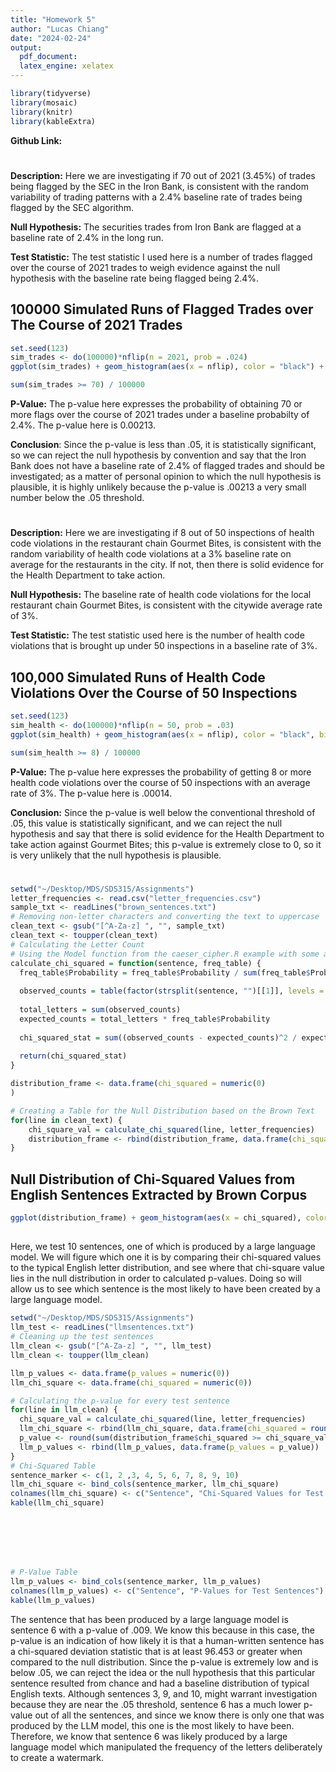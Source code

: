 ```yaml
---
title: "Homework 5"
author: "Lucas Chiang"
date: "2024-02-24"
output: 
  pdf_document:
  latex_engine: xelatex
---
```

```r
library(tidyverse)
library(mosaic)
library(knitr)
library(kableExtra)
```
**Github Link:**

# \underline {Problem 1 - Iron Bank}

**Description:** Here we are investigating if 70 out of 2021 (3.45%) of trades being flagged by the SEC in the Iron Bank, is consistent with the random variability of trading patterns with a 2.4% baseline rate of trades being flagged by the SEC algorithm.

**Null Hypothesis:** The securities trades from Iron Bank are flagged at a baseline rate of 2.4% in the long run.

**Test Statistic:** The test statistic I used here is a number of trades flagged over the course of 2021 trades to weigh evidence against the null hypothesis with the baseline rate being flagged being 2.4%.


## 100000 Simulated Runs of Flagged Trades over The Course of 2021 Trades
```r
set.seed(123)
sim_trades <- do(100000)*nflip(n = 2021, prob = .024)
ggplot(sim_trades) + geom_histogram(aes(x = nflip), color = "black") + labs(x = "Number of Trades Flagged", y = "Frequency")
```
```r
sum(sim_trades >= 70) / 100000
```
**P-Value:** The p-value here expresses the probability of obtaining 70 or more flags over the course of 2021 trades under a baseline probabilty of 2.4%. The p-value here is $0.00213$.

**Conclusion**: Since the p-value is less than .05, it is statistically significant, so we can reject the null hypothesis by convention and say that the Iron Bank does not have a baseline rate of 2.4% of flagged trades and should be investigated; as a matter of personal opinion to which the null hypothesis is plausible, it is highly unlikely because the p-value is .00213 a very small number below the .05 threshold.


# \underline {Problem 2 - Health Inspections}

**Description:** Here we are investigating if 8 out of 50 inspections of health code violations in the restaurant chain Gourmet Bites, is consistent with the random variability of health code violations at a 3% baseline rate on average for the restaurants in the city. If not, then there is solid evidence for the Health Department to take action.

**Null Hypothesis:** The baseline rate of health code violations for the local restaurant chain Gourmet Bites, is consistent with the citywide average rate of 3%.

**Test Statistic:** The test statistic used here is the number of health code violations that is brought up under 50 inspections in a baseline rate of 3%.

## 100,000 Simulated Runs of Health Code Violations Over the Course of 50 Inspections
```r
set.seed(123)
sim_health <- do(100000)*nflip(n = 50, prob = .03)
ggplot(sim_health) + geom_histogram(aes(x = nflip), color = "black", binwidth = 1) + labs(x = "Number of Health Code Violations", y = "Frequency")
```
```r
sum(sim_health >= 8) / 100000
```
**P-Value:** The p-value here expresses the probability of getting 8 or more health code violations over the course of 50 inspections with an average rate of 3%. The p-value here is $.00014$.

**Conclusion:** Since the p-value is well below the conventional threshold of .05, this value is statistically significant, and we can reject the null hypothesis and say that there is solid evidence for the Health Department to take action against Gourmet Bites; this p-value is extremely close to 0, so it is very unlikely that the null hypothesis is plausible.

# \underline {Problem 3: LLM Watermarking}

## \underline {Part A: The Null or Reference Distribution}
```r
setwd("~/Desktop/MDS/SDS315/Assignments")
letter_frequencies <- read.csv("letter_frequencies.csv")
sample_txt <- readLines("brown_sentences.txt")
# Removing non-letter characters and converting the text to uppercase
clean_text <- gsub("[^A-Za-z] ", "", sample_txt)
clean_text <- toupper(clean_text)
# Calculating the Letter Count
# Using the Model function from the caeser_cipher.R example with some adjustments
calculate_chi_squared = function(sentence, freq_table) {
  freq_table$Probability = freq_table$Probability / sum(freq_table$Probability)
  
  observed_counts = table(factor(strsplit(sentence, "")[[1]], levels = freq_table$Letter))
  
  total_letters = sum(observed_counts)
  expected_counts = total_letters * freq_table$Probability
  
  chi_squared_stat = sum((observed_counts - expected_counts)^2 / expected_counts)
  
  return(chi_squared_stat)
}

distribution_frame <- data.frame(chi_squared = numeric(0)
)

# Creating a Table for the Null Distribution based on the Brown Text
for(line in clean_text) {
    chi_square_val = calculate_chi_squared(line, letter_frequencies)
    distribution_frame <- rbind(distribution_frame, data.frame(chi_squared = chi_square_val))
}
```

## Null Distribution of Chi-Squared Values from English Sentences Extracted by Brown Corpus
```r
ggplot(distribution_frame) + geom_histogram(aes(x = chi_squared), color = "black") + labs(x = "Chi-Squared", y = "Frequency")
```

## \underline {Part B: Checking for a Watermark}
Here, we test 10 sentences, one of which is produced by a large language model. We will figure which one it is by comparing their chi-squared values to the typical English letter distribution, and see where that chi-square value lies in the null distribution in order to calculated p-values. Doing so will allow us to see which sentence is the most likely to have been created by a large language model.
```r
setwd("~/Desktop/MDS/SDS315/Assignments")
llm_test <- readLines("llmsentences.txt")
# Cleaning up the test sentences
llm_clean <- gsub("[^A-Za-z] ", "", llm_test)
llm_clean <- toupper(llm_clean)

llm_p_values <- data.frame(p_values = numeric(0))
llm_chi_square <- data.frame(chi_squared = numeric(0))

# Calculating the p-value for every test sentence
for(line in llm_clean) {
  chi_square_val = calculate_chi_squared(line, letter_frequencies)
  llm_chi_square <- rbind(llm_chi_square, data.frame(chi_squared = round(chi_square_val,3)))
  p_value <- round(sum(distribution_frame$chi_squared >= chi_square_val) / 56745, 3)
  llm_p_values <- rbind(llm_p_values, data.frame(p_values = p_value))
}
# Chi-Squared Table
sentence_marker <- c(1, 2 ,3, 4, 5, 6, 7, 8, 9, 10)
llm_chi_square <- bind_cols(sentence_marker, llm_chi_square)
colnames(llm_chi_square) <- c("Sentence", "Chi-Squared Values for Test Sentences")
kable(llm_chi_square)
```
\
\
\
\
```r
# P-Value Table
llm_p_values <- bind_cols(sentence_marker, llm_p_values)
colnames(llm_p_values) <- c("Sentence", "P-Values for Test Sentences")
kable(llm_p_values)
```
The sentence that has been produced by a large language model is sentence 6 with a p-value of .009. We know this because in this case, the p-value is an indication of how likely it is that a human-written sentence has a chi-squared deviation statistic that is at least 96.453 or greater when compared to the null distribution. Since the p-value is extremely low and is below .05, we can reject the idea or the null hypothesis that this particular sentence resulted from chance and had a baseline distribution of typical English texts. Although sentences 3, 9, and 10, might warrant investigation because they are near the .05 threshold, sentence 6 has a much lower p-value out of all the sentences, and since we know there is only one that was produced by the LLM model, this one is the most likely to have been. Therefore, we know that sentence 6 was likely produced by a large language model which manipulated the frequency of the letters deliberately to create a watermark.
